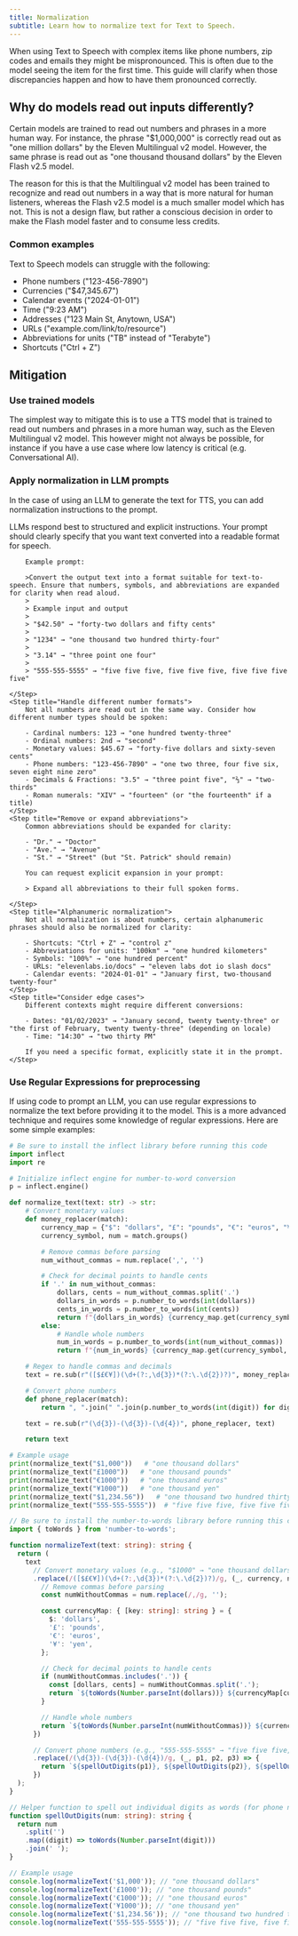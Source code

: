 ```yaml
---
title: Normalization
subtitle: Learn how to normalize text for Text to Speech.
---
```


When using Text to Speech with complex items like phone numbers, zip codes and emails they might be mispronounced. This is often due to the model seeing the item for the first time. This guide will clarify when those discrepancies happen and how to have them pronounced correctly.

## Why do models read out inputs differently?

Certain models are trained to read out numbers and phrases in a more human way. For instance, the phrase "$1,000,000" is correctly read out as "one million dollars" by the Eleven Multilingual v2 model. However, the same phrase is read out as "one thousand thousand dollars" by the Eleven Flash v2.5 model.

The reason for this is that the Multilingual v2 model has been trained to recognize and read out numbers in a way that is more natural for human listeners, whereas the Flash v2.5 model is a much smaller model which has not. This is not a design flaw, but rather a conscious decision in order to make the Flash model faster and to consume less credits.

### Common examples

Text to Speech models can struggle with the following:

- Phone numbers ("123-456-7890")
- Currencies ("$47,345.67")
- Calendar events ("2024-01-01")
- Time ("9:23 AM")
- Addresses ("123 Main St, Anytown, USA")
- URLs ("example.com/link/to/resource")
- Abbreviations for units ("TB" instead of "Terabyte")
- Shortcuts ("Ctrl + Z")

## Mitigation

### Use trained models

The simplest way to mitigate this is to use a TTS model that is trained to read out numbers and phrases in a more human way, such as the Eleven Multilingual v2 model. This however might not always be possible, for instance if you have a use case where low latency is critical (e.g. Conversational AI).

### Apply normalization in LLM prompts

In the case of using an LLM to generate the text for TTS, you can add normalization instructions to the prompt.

<Steps>
    <Step title="Use clear and explicit prompts">
        LLMs respond best to structured and explicit instructions. Your prompt should clearly specify that you want text converted into a readable format for speech.

        Example prompt:

        >Convert the output text into a format suitable for text-to-speech. Ensure that numbers, symbols, and abbreviations are expanded for clarity when read aloud.
        >
        > Example input and output
        >
        > "$42.50" → "forty-two dollars and fifty cents"
        >
        > "1234" → "one thousand two hundred thirty-four"
        >
        > "3.14" → "three point one four"
        >
        > "555-555-5555" → "five five five, five five five, five five five five"

    </Step>
    <Step title="Handle different number formats">
        Not all numbers are read out in the same way. Consider how different number types should be spoken:

        - Cardinal numbers: 123 → "one hundred twenty-three"
        - Ordinal numbers: 2nd → "second"
        - Monetary values: $45.67 → "forty-five dollars and sixty-seven cents"
        - Phone numbers: "123-456-7890" → "one two three, four five six, seven eight nine zero"
        - Decimals & Fractions: "3.5" → "three point five", "⅔" → "two-thirds"
        - Roman numerals: "XIV" → "fourteen" (or "the fourteenth" if a title)
    </Step>
    <Step title="Remove or expand abbreviations">
        Common abbreviations should be expanded for clarity:

        - "Dr." → "Doctor"
        - "Ave." → "Avenue"
        - "St." → "Street" (but "St. Patrick" should remain)

        You can request explicit expansion in your prompt:

        > Expand all abbreviations to their full spoken forms.

    </Step>
    <Step title="Alphanumeric normalization">
        Not all normalization is about numbers, certain alphanumeric phrases should also be normalized for clarity:

        - Shortcuts: "Ctrl + Z" → "control z"
        - Abbreviations for units: "100km" → "one hundred kilometers"
        - Symbols: "100%" → "one hundred percent"
        - URLs: "elevenlabs.io/docs" → "eleven labs dot io slash docs"
        - Calendar events: "2024-01-01" → "January first, two-thousand twenty-four"
    </Step>
    <Step title="Consider edge cases">
        Different contexts might require different conversions:

        - Dates: "01/02/2023" → "January second, twenty twenty-three" or "the first of February, twenty twenty-three" (depending on locale)
        - Time: "14:30" → "two thirty PM"

        If you need a specific format, explicitly state it in the prompt.
    </Step>

</Steps>

### Use Regular Expressions for preprocessing

If using code to prompt an LLM, you can use regular expressions to normalize the text before providing it to the model. This is a more advanced technique and requires some knowledge of regular expressions. Here are some simple examples:

<CodeBlocks>

```python title="normalize_text.py" maxLines=0
# Be sure to install the inflect library before running this code
import inflect
import re

# Initialize inflect engine for number-to-word conversion
p = inflect.engine()

def normalize_text(text: str) -> str:
    # Convert monetary values
    def money_replacer(match):
        currency_map = {"$": "dollars", "£": "pounds", "€": "euros", "¥": "yen"}
        currency_symbol, num = match.groups()

        # Remove commas before parsing
        num_without_commas = num.replace(',', '')

        # Check for decimal points to handle cents
        if '.' in num_without_commas:
            dollars, cents = num_without_commas.split('.')
            dollars_in_words = p.number_to_words(int(dollars))
            cents_in_words = p.number_to_words(int(cents))
            return f"{dollars_in_words} {currency_map.get(currency_symbol, 'currency')} and {cents_in_words} cents"
        else:
            # Handle whole numbers
            num_in_words = p.number_to_words(int(num_without_commas))
            return f"{num_in_words} {currency_map.get(currency_symbol, 'currency')}"

    # Regex to handle commas and decimals
    text = re.sub(r"([$£€¥])(\d+(?:,\d{3})*(?:\.\d{2})?)", money_replacer, text)

    # Convert phone numbers
    def phone_replacer(match):
        return ", ".join(" ".join(p.number_to_words(int(digit)) for digit in group) for group in match.groups())

    text = re.sub(r"(\d{3})-(\d{3})-(\d{4})", phone_replacer, text)

    return text

# Example usage
print(normalize_text("$1,000"))   # "one thousand dollars"
print(normalize_text("£1000"))   # "one thousand pounds"
print(normalize_text("€1000"))   # "one thousand euros"
print(normalize_text("¥1000"))   # "one thousand yen"
print(normalize_text("$1,234.56"))   # "one thousand two hundred thirty-four dollars and fifty-six cents"
print(normalize_text("555-555-5555"))  # "five five five, five five five, five five five five"

```

```typescript title="normalizeText.ts" maxLines=0
// Be sure to install the number-to-words library before running this code
import { toWords } from 'number-to-words';

function normalizeText(text: string): string {
  return (
    text
      // Convert monetary values (e.g., "$1000" → "one thousand dollars", "£1000" → "one thousand pounds")
      .replace(/([$£€¥])(\d+(?:,\d{3})*(?:\.\d{2})?)/g, (_, currency, num) => {
        // Remove commas before parsing
        const numWithoutCommas = num.replace(/,/g, '');

        const currencyMap: { [key: string]: string } = {
          $: 'dollars',
          '£': 'pounds',
          '€': 'euros',
          '¥': 'yen',
        };

        // Check for decimal points to handle cents
        if (numWithoutCommas.includes('.')) {
          const [dollars, cents] = numWithoutCommas.split('.');
          return `${toWords(Number.parseInt(dollars))} ${currencyMap[currency] || 'currency'}${cents ? ` and ${toWords(Number.parseInt(cents))} cents` : ''}`;
        }

        // Handle whole numbers
        return `${toWords(Number.parseInt(numWithoutCommas))} ${currencyMap[currency] || 'currency'}`;
      })

      // Convert phone numbers (e.g., "555-555-5555" → "five five five, five five five, five five five five")
      .replace(/(\d{3})-(\d{3})-(\d{4})/g, (_, p1, p2, p3) => {
        return `${spellOutDigits(p1)}, ${spellOutDigits(p2)}, ${spellOutDigits(p3)}`;
      })
  );
}

// Helper function to spell out individual digits as words (for phone numbers)
function spellOutDigits(num: string): string {
  return num
    .split('')
    .map((digit) => toWords(Number.parseInt(digit)))
    .join(' ');
}

// Example usage
console.log(normalizeText('$1,000')); // "one thousand dollars"
console.log(normalizeText('£1000')); // "one thousand pounds"
console.log(normalizeText('€1000')); // "one thousand euros"
console.log(normalizeText('¥1000')); // "one thousand yen"
console.log(normalizeText('$1,234.56')); // "one thousand two hundred thirty-four dollars and fifty-six cents"
console.log(normalizeText('555-555-5555')); // "five five five, five five five, five five five five"
```

</CodeBlocks>
